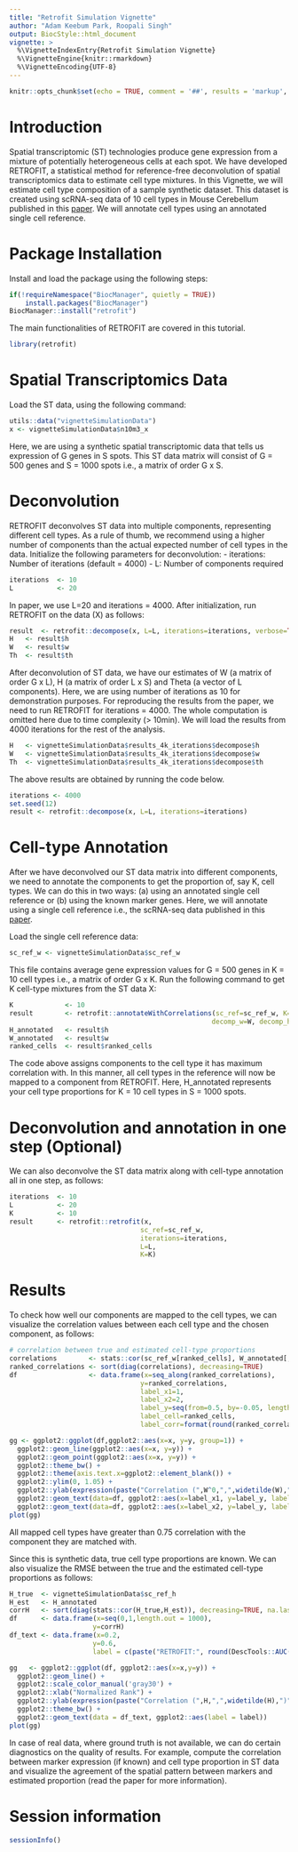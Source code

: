 ```yaml
---
title: "Retrofit Simulation Vignette"
author: "Adam Keebum Park, Roopali Singh"
output: BiocStyle::html_document
vignette: >
  %\VignetteIndexEntry{Retrofit Simulation Vignette}
  %\VignetteEngine{knitr::rmarkdown}
  %\VignetteEncoding{UTF-8}
---
```


```r
knitr::opts_chunk$set(echo = TRUE, comment = '##', results = 'markup', warning = FALSE)
```

# Introduction

Spatial transcriptomic (ST) technologies produce gene expression from a mixture of potentially heterogeneous cells at each spot. We have developed RETROFIT, a statistical method for reference-free deconvolution of spatial transcriptomics data to estimate cell type mixtures. In this Vignette, we will estimate cell type composition of a sample synthetic dataset. This dataset is created using scRNA-seq data of 10 cell types in Mouse Cerebellum published in this [paper](https://pubmed.ncbi.nlm.nih.gov/30923225/). We will annotate cell types using an annotated single cell reference.

# Package Installation

Install and load the package using the following steps:
```r
if(!requireNamespace("BiocManager", quietly = TRUE))
    install.packages("BiocManager")
BiocManager::install("retrofit")
```

The main functionalities of RETROFIT are covered in this tutorial.
```r
library(retrofit)
```

# Spatial Transcriptomics Data

Load the ST data, using the following command:
```r
utils::data("vignetteSimulationData")
x <- vignetteSimulationData$n10m3_x
```
Here, we are using a synthetic spatial transcriptomic data that tells us expression of G genes in S spots. This ST data matrix will consist of G = 500 genes and S = 1000 spots i.e., a matrix of order G x S.

# Deconvolution

RETROFIT deconvolves ST data into multiple components, representing different cell types. As a rule of thumb, we recommend using a higher number of components than the actual expected number of cell types in the data. Initialize the following parameters for deconvolution:
- iterations: Number of iterations (default = 4000)
- L: Number of components required
```r
iterations  <- 10
L           <- 20
```
In paper, we use L=20 and iterations = 4000. After initialization, run RETROFIT on the data (X) as follows:
```r
result  <- retrofit::decompose(x, L=L, iterations=iterations, verbose=TRUE)
H   <- result$h
W   <- result$w
Th  <- result$th
```
After deconvolution of ST data, we have our estimates of W (a matrix of order G x L), H (a matrix of order L x S) and Theta (a vector of L components). Here, we are using number of iterations as 10 for demonstration purposes. For reproducing the results from the paper, we need to run RETROFIT for iterations = 4000. The whole computation is omitted here due to time complexity (> 10min). We will load the results from 4000 iterations for the rest of the analysis.

```r
H   <- vignetteSimulationData$results_4k_iterations$decompose$h
W   <- vignetteSimulationData$results_4k_iterations$decompose$w
Th  <- vignetteSimulationData$results_4k_iterations$decompose$th
```

The above results are obtained by running the code below.

```r
iterations <- 4000
set.seed(12)
result <- retrofit::decompose(x, L=L, iterations=iterations)
```
# Cell-type Annotation

After we have deconvolved our ST data matrix into different components, we need to annotate the components to get the proportion of, say K, cell types. We can do this in two ways: (a) using an annotated single cell reference or (b) using the known marker genes. Here, we will annotate using a single cell reference i.e., the scRNA-seq data published in this [paper](https://pubmed.ncbi.nlm.nih.gov/30923225/).

Load the single cell reference data:
```r
sc_ref_w <- vignetteSimulationData$sc_ref_w
```

This file contains average gene expression values for G = 500 genes in K = 10 cell types i.e., a matrix of order G x K. Run the following command to get K cell-type mixtures from the ST data X:
```r
K             <- 10
result        <- retrofit::annotateWithCorrelations(sc_ref=sc_ref_w, K=K, 
                                                   decomp_w=W, decomp_h=H)
H_annotated   <- result$h
W_annotated   <- result$w
ranked_cells  <- result$ranked_cells
```
The code above assigns components to the cell type it has maximum correlation with. In this manner, all cell types in the reference will now be mapped to a component from RETROFIT. Here, H_annotated represents your cell type proportions for K = 10 cell types in S = 1000 spots.

# Deconvolution and annotation in one step (Optional)

We can also deconvolve the ST data matrix along with cell-type annotation all in one step, as follows:
```r
iterations  <- 10
L           <- 20
K           <- 10 
result      <- retrofit::retrofit(x, 
                                 sc_ref=sc_ref_w,
                                 iterations=iterations, 
                                 L=L, 
                                 K=K)
```

# Results 

To check how well our components are mapped to the cell types, we can visualize the correlation values between each cell type and the chosen component, as follows:
```r
# correlation between true and estimated cell-type proportions
correlations        <- stats::cor(sc_ref_w[ranked_cells], W_annotated[,ranked_cells])
ranked_correlations <- sort(diag(correlations), decreasing=TRUE)
df                  <- data.frame(x=seq_along(ranked_correlations), 
                                 y=ranked_correlations, 
                                 label_x1=1, 
                                 label_x2=2, 
                                 label_y=seq(from=0.5, by=-0.05, length.out=10),
                                 label_cell=ranked_cells,
                                 label_corr=format(round(ranked_correlations, digits=4)))

gg <- ggplot2::ggplot(df,ggplot2::aes(x=x, y=y, group=1)) + 
  ggplot2::geom_line(ggplot2::aes(x=x, y=y)) + 
  ggplot2::geom_point(ggplot2::aes(x=x, y=y)) + 
  ggplot2::theme_bw() + 
  ggplot2::theme(axis.text.x=ggplot2::element_blank()) +
  ggplot2::ylim(0, 1.05) +
  ggplot2::ylab(expression(paste("Correlation (",W^0,",",widetilde(W),")"))) +
  ggplot2::geom_text(data=df, ggplot2::aes(x=label_x1, y=label_y, label=label_corr), size=4, hjust=0) +
  ggplot2::geom_text(data=df, ggplot2::aes(x=label_x2, y=label_y, label=label_cell), size=4, hjust=0)
plot(gg)
```

All mapped cell types have greater than 0.75 correlation with the component they are matched with.

Since this is synthetic data, true cell type proportions are known. We can also visualize the RMSE between the true and the estimated cell-type proportions as follows:

```r
H_true  <- vignetteSimulationData$sc_ref_h
H_est   <- H_annotated
corrH   <- sort(diag(stats::cor(H_true,H_est)), decreasing=TRUE, na.last=TRUE)
df      <- data.frame(x=seq(0,1,length.out = 1000), 
                     y=corrH)
df_text <- data.frame(x=0.2,
                     y=0.6,
                     label = c(paste("RETROFIT:", round(DescTools::AUC(x=seq(0,1,length.out = 1000), y=corrH),digits=3))))

gg   <- ggplot2::ggplot(df, ggplot2::aes(x=x,y=y)) +
  ggplot2::geom_line() + 
  ggplot2::scale_color_manual('gray30') + 
  ggplot2::xlab("Normalized Rank") +
  ggplot2::ylab(expression(paste("Correlation (",H,",",widetilde(H),")"))) +
  ggplot2::theme_bw() +
  ggplot2::geom_text(data = df_text, ggplot2::aes(label = label)) 
plot(gg)
```

In case of real data, where ground truth is not available, we can do certain diagnostics on the quality of results. For example, compute the correlation between marker expression (if known) and cell type proportion in ST data and visualize the agreement of the spatial pattern between markers and estimated proportion (read the paper for more information).

# Session information

```r
sessionInfo()
```
